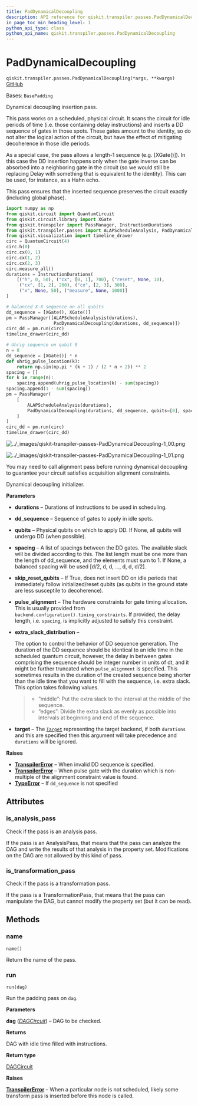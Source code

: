 ```yaml
---
title: PadDynamicalDecoupling
description: API reference for qiskit.transpiler.passes.PadDynamicalDecoupling
in_page_toc_min_heading_level: 1
python_api_type: class
python_api_name: qiskit.transpiler.passes.PadDynamicalDecoupling
---
```


# PadDynamicalDecoupling

<span id="qiskit.transpiler.passes.PadDynamicalDecoupling" />

`qiskit.transpiler.passes.PadDynamicalDecoupling(*args, **kwargs)` [GitHub](https://github.com/qiskit/qiskit/tree/stable/0.25/qiskit/transpiler/passes/scheduling/padding/dynamical_decoupling.py "view source code")

Bases: `BasePadding`

Dynamical decoupling insertion pass.

This pass works on a scheduled, physical circuit. It scans the circuit for idle periods of time (i.e. those containing delay instructions) and inserts a DD sequence of gates in those spots. These gates amount to the identity, so do not alter the logical action of the circuit, but have the effect of mitigating decoherence in those idle periods.

As a special case, the pass allows a length-1 sequence (e.g. \[XGate()]). In this case the DD insertion happens only when the gate inverse can be absorbed into a neighboring gate in the circuit (so we would still be replacing Delay with something that is equivalent to the identity). This can be used, for instance, as a Hahn echo.

This pass ensures that the inserted sequence preserves the circuit exactly (including global phase).

```python
import numpy as np
from qiskit.circuit import QuantumCircuit
from qiskit.circuit.library import XGate
from qiskit.transpiler import PassManager, InstructionDurations
from qiskit.transpiler.passes import ALAPScheduleAnalysis, PadDynamicalDecoupling
from qiskit.visualization import timeline_drawer
circ = QuantumCircuit(4)
circ.h(0)
circ.cx(0, 1)
circ.cx(1, 2)
circ.cx(2, 3)
circ.measure_all()
durations = InstructionDurations(
    [("h", 0, 50), ("cx", [0, 1], 700), ("reset", None, 10),
     ("cx", [1, 2], 200), ("cx", [2, 3], 300),
     ("x", None, 50), ("measure", None, 1000)]
)

# balanced X-X sequence on all qubits
dd_sequence = [XGate(), XGate()]
pm = PassManager([ALAPScheduleAnalysis(durations),
                  PadDynamicalDecoupling(durations, dd_sequence)])
circ_dd = pm.run(circ)
timeline_drawer(circ_dd)

# Uhrig sequence on qubit 0
n = 8
dd_sequence = [XGate()] * n
def uhrig_pulse_location(k):
    return np.sin(np.pi * (k + 1) / (2 * n + 2)) ** 2
spacing = []
for k in range(n):
    spacing.append(uhrig_pulse_location(k) - sum(spacing))
spacing.append(1 - sum(spacing))
pm = PassManager(
    [
        ALAPScheduleAnalysis(durations),
        PadDynamicalDecoupling(durations, dd_sequence, qubits=[0], spacing=spacing),
    ]
)
circ_dd = pm.run(circ)
timeline_drawer(circ_dd)
```

![../\_images/qiskit-transpiler-passes-PadDynamicalDecoupling-1\_00.png](/images/api/qiskit/0.44/qiskit-transpiler-passes-PadDynamicalDecoupling-1_00.png)

![../\_images/qiskit-transpiler-passes-PadDynamicalDecoupling-1\_01.png](/images/api/qiskit/0.44/qiskit-transpiler-passes-PadDynamicalDecoupling-1_01.png)

<Admonition title="Note" type="note">
  You may need to call alignment pass before running dynamical decoupling to guarantee your circuit satisfies acquisition alignment constraints.
</Admonition>

Dynamical decoupling initializer.

**Parameters**

*   **durations** – Durations of instructions to be used in scheduling.

*   **dd\_sequence** – Sequence of gates to apply in idle spots.

*   **qubits** – Physical qubits on which to apply DD. If None, all qubits will undergo DD (when possible).

*   **spacing** – A list of spacings between the DD gates. The available slack will be divided according to this. The list length must be one more than the length of dd\_sequence, and the elements must sum to 1. If None, a balanced spacing will be used \[d/2, d, d, …, d, d, d/2].

*   **skip\_reset\_qubits** – If True, does not insert DD on idle periods that immediately follow initialized/reset qubits (as qubits in the ground state are less susceptile to decoherence).

*   **pulse\_alignment** – The hardware constraints for gate timing allocation. This is usually provided from `backend.configuration().timing_constraints`. If provided, the delay length, i.e. `spacing`, is implicitly adjusted to satisfy this constraint.

*   **extra\_slack\_distribution** –

    The option to control the behavior of DD sequence generation. The duration of the DD sequence should be identical to an idle time in the scheduled quantum circuit, however, the delay in between gates comprising the sequence should be integer number in units of dt, and it might be further truncated when `pulse_alignment` is specified. This sometimes results in the duration of the created sequence being shorter than the idle time that you want to fill with the sequence, i.e. extra slack. This option takes following values.

    > *   ”middle”: Put the extra slack to the interval at the middle of the sequence.
    > *   ”edges”: Divide the extra slack as evenly as possible into intervals at beginning and end of the sequence.

*   **target** – The [`Target`](qiskit.transpiler.Target "qiskit.transpiler.Target") representing the target backend, if both `durations` and this are specified then this argument will take precedence and `durations` will be ignored.

**Raises**

*   [**TranspilerError**](transpiler#qiskit.transpiler.TranspilerError "qiskit.transpiler.TranspilerError") – When invalid DD sequence is specified.
*   [**TranspilerError**](transpiler#qiskit.transpiler.TranspilerError "qiskit.transpiler.TranspilerError") – When pulse gate with the duration which is non-multiple of the alignment constraint value is found.
*   [**TypeError**](https://docs.python.org/3/library/exceptions.html#TypeError "(in Python v3.12)") – If `dd_sequence` is not specified

## Attributes

<span id="qiskit.transpiler.passes.PadDynamicalDecoupling.is_analysis_pass" />

### is\_analysis\_pass

Check if the pass is an analysis pass.

If the pass is an AnalysisPass, that means that the pass can analyze the DAG and write the results of that analysis in the property set. Modifications on the DAG are not allowed by this kind of pass.

<span id="qiskit.transpiler.passes.PadDynamicalDecoupling.is_transformation_pass" />

### is\_transformation\_pass

Check if the pass is a transformation pass.

If the pass is a TransformationPass, that means that the pass can manipulate the DAG, but cannot modify the property set (but it can be read).

## Methods

### name

<span id="qiskit.transpiler.passes.PadDynamicalDecoupling.name" />

`name()`

Return the name of the pass.

### run

<span id="qiskit.transpiler.passes.PadDynamicalDecoupling.run" />

`run(dag)`

Run the padding pass on `dag`.

**Parameters**

**dag** ([*DAGCircuit*](qiskit.dagcircuit.DAGCircuit "qiskit.dagcircuit.dagcircuit.DAGCircuit")) – DAG to be checked.

**Returns**

DAG with idle time filled with instructions.

**Return type**

[DAGCircuit](qiskit.dagcircuit.DAGCircuit "qiskit.dagcircuit.DAGCircuit")

**Raises**

[**TranspilerError**](transpiler#qiskit.transpiler.TranspilerError "qiskit.transpiler.TranspilerError") – When a particular node is not scheduled, likely some transform pass is inserted before this node is called.

